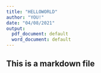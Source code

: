 ```yaml
---
title: "HELLOWORLD"
author: "YOU!"
date: "04/08/2021"
output:
  pdf_document: default
  word_document: default
---
```


## This is a markdown file

